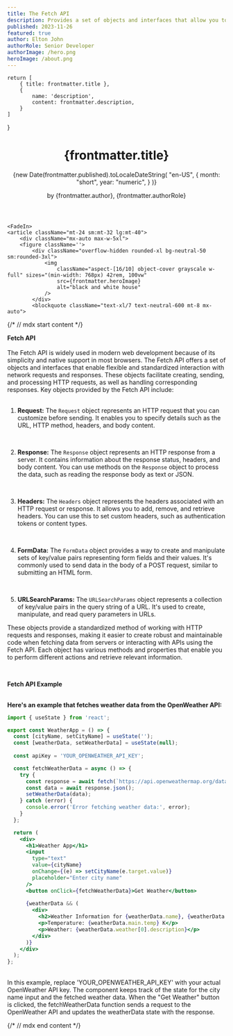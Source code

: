 ```yaml
---
title: The Fetch API
description: Provides a set of objects and interfaces that allow you to interact with network requests and responses in a flexible and standardized way
published: 2023-11-26
featured: true
author: Elton John
authorRole: Senior Developer
authorImage: /hero.png
heroImage: /about.png
---
```



    return [
        { title: frontmatter.title },
        {
            name: 'description',
            content: frontmatter.description,
        }
    ]
}

<Container className="mt-24 sm:mt-32 lg:mt-40 mx-auto max-w-7xl px-6 lg:px-8">
    <FadeIn>
    <header className="mx-auto flex max-w-5xl flex-col text-center">
        <h1 className="mt-6 font-display text-5xl font-medium tracking-tight text-neutral-950 text-balance sm:text-6xl">
            {frontmatter.title}
        </h1>
        <time className="order-first text-sm text-neutral-950">
            {new Date(frontmatter.published).toLocaleDateString(
            "en-US",
                {
                    month: "short",
                    year: "numeric",
                }
            )}
        </time>
        <p className="mt-6 text-sm font-semibold text-neutral-950">
            by {frontmatter.author}, {frontmatter.authorRole}
        </p>
    </header>
    </FadeIn>

    <FadeIn>
    <article className="mt-24 sm:mt-32 lg:mt-40">
        <div className="mx-auto max-w-5xl">
        <figure className=''>
            <div className="overflow-hidden rounded-xl bg-neutral-50 sm:rounded-3xl">
                <img 
                    className="aspect-[16/10] object-cover grayscale w-full" sizes="(min-width: 768px) 42rem, 100vw"
                    src={frontmatter.heroImage}
                    alt="black and white house" 
                />        
            </div>
            <blockquote className="text-xl/7 text-neutral-600 mt-8 mx-auto">
{/* // mdx start content */}    

<strong>Fetch API</strong>
<br />
<br />
The Fetch API is widely used in modern web development because of its simplicity and native support in most browsers.
The Fetch API offers a set of objects and interfaces that enable flexible and standardized interaction with network requests and responses. These objects facilitate creating, sending, and processing HTTP requests, as well as handling corresponding responses. Key objects provided by the Fetch API include:
<br />
<br />

1. **Request:** The `Request` object represents an HTTP request that you can customize before sending. It enables you to specify details such as the URL, HTTP method, headers, and body content.
<br />

2. **Response:** The `Response` object represents an HTTP response from a server. It contains information about the response status, headers, and body content. You can use methods on the `Response` object to process the data, such as reading the response body as text or JSON.

<br />

3. **Headers:** The `Headers` object represents the headers associated with an HTTP request or response. It allows you to add, remove, and retrieve headers. You can use this to set custom headers, such as authentication tokens or content types.

<br />

4. **FormData:** The `FormData` object provides a way to create and manipulate sets of key/value pairs representing form fields and their values. It's commonly used to send data in the body of a POST request, similar to submitting an HTML form.

<br />

5. **URLSearchParams:** The `URLSearchParams` object represents a collection of key/value pairs in the query string of a URL. It's used to create, manipulate, and read query parameters in URLs.

These objects provide a standardized method of working with HTTP requests and responses, making it easier to create robust and maintainable code when fetching data from servers or interacting with APIs using the Fetch API. Each object has various methods and properties that enable you to perform different actions and retrieve relevant information.

<br />


<strong> Fetch API Example </strong>
<br />
<br />

<strong class="text-spursTurq">Here's an example that fetches weather data from the OpenWeather API:</strong>

```jsx
import { useState } from 'react';

export const WeatherApp = () => {
  const [cityName, setCityName] = useState('');
  const [weatherData, setWeatherData] = useState(null);
  
  const apiKey = 'YOUR_OPENWEATHER_API_KEY';

  const fetchWeatherData = async () => {
    try {
      const response = await fetch(`https://api.openweathermap.org/data/2.5/weather?q=${cityName}&appid=${apiKey}`);
      const data = await response.json();
      setWeatherData(data);
    } catch (error) {
      console.error('Error fetching weather data:', error);
    }
  };

  return (
    <div>
      <h1>Weather App</h1>
      <input
        type="text"
        value={cityName}
        onChange={(e) => setCityName(e.target.value)}
        placeholder="Enter city name"
      />
      <button onClick={fetchWeatherData}>Get Weather</button>
      
      {weatherData && (
        <div>
          <h2>Weather Information for {weatherData.name}, {weatherData.sys.country}</h2>
          <p>Temperature: {weatherData.main.temp} K</p>
          <p>Weather: {weatherData.weather[0].description}</p>
        </div>
      )}
    </div>
  );
};
```

<br />
In this example, replace 'YOUR_OPENWEATHER_API_KEY' with your actual OpenWeather API key. The component keeps track of the state for the city name input and the fetched weather data. When the "Get Weather" button is clicked, the fetchWeatherData function sends a request to the OpenWeather API and updates the weatherData state with the response.

{/* // mdx end content */}
            </blockquote>
        </figure>
        </div>
    </article>
    </FadeIn>
</Container>